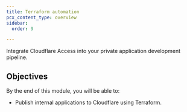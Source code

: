 ```yaml
---
title: Terraform automation
pcx_content_type: overview
sidebar:
  order: 9

---
```


Integrate Cloudflare Access into your private application development pipeline.

## Objectives

By the end of this module, you will be able to:

* Publish internal applications to Cloudflare using Terraform.
